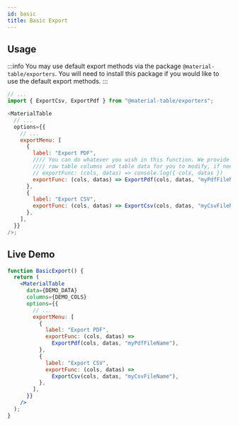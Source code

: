 ```yaml
---
id: basic
title: Basic Export
---
```



## Usage

:::info
You may use default export methods via the package `@material-table/exporters`. You will need to install this package if you would like to use the default export methods.
:::

```javascript
// ...
import { ExportCsv, ExportPdf } from "@material-table/exporters";

<MaterialTable
  // ...
  options={{
    // ...
    exportMenu: [
      {
        label: "Export PDF",
        //// You can do whatever you wish in this function. We provide the
        //// raw table columns and table data for you to modify, if needed.
        // exportFunc: (cols, datas) => console.log({ cols, datas })
        exportFunc: (cols, datas) => ExportPdf(cols, datas, "myPdfFileName"),
      },
      {
        label: "Export CSV",
        exportFunc: (cols, datas) => ExportCsv(cols, datas, "myCsvFileName"),
      },
    ],
  }}
/>;
```

## Live Demo

<InfoBannerAboutGlobalVarsInDemos />

```jsx live
function BasicExport() {
  return (
    <MaterialTable
      data={DEMO_DATA}
      columns={DEMO_COLS}
      options={{
        // ...
        exportMenu: [
          {
            label: "Export PDF",
            exportFunc: (cols, datas) =>
              ExportPdf(cols, datas, "myPdfFileName"),
          },
          {
            label: "Export CSV",
            exportFunc: (cols, datas) =>
              ExportCsv(cols, datas, "myCsvFileName"),
          },
        ],
      }}
    />
  );
}
```
